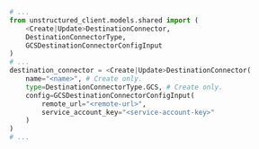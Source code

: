 ```python Python SDK
# ...
from unstructured_client.models.shared import (
    <Create|Update>DestinationConnector,
    DestinationConnectorType,
    GCSDestinationConnectorConfigInput
)
# ...
destination_connector = <Create|Update>DestinationConnector(
    name="<name>", # Create only.
    type=DestinationConnectorType.GCS, # Create only.
    config=GCSDestinationConnectorConfigInput(
        remote_url="<remote-url>",
        service_account_key="<service-account-key>"
    )
)
# ...
```
